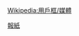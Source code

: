{{Userbox
  |id=南都
  |id-c=red
  |id-fc=yellow
  |id-s=14
  |info=这个用户喜欢阅读《[[南方都市报]]》。
  |info-c=white
  |info-s=9
  |border-c=#000000
}} <noinclude>{{Clear}}[[Wikipedia:用戶框/媒體]]
[[Category:媒體用戶框模板|報紙]]
</noinclude>